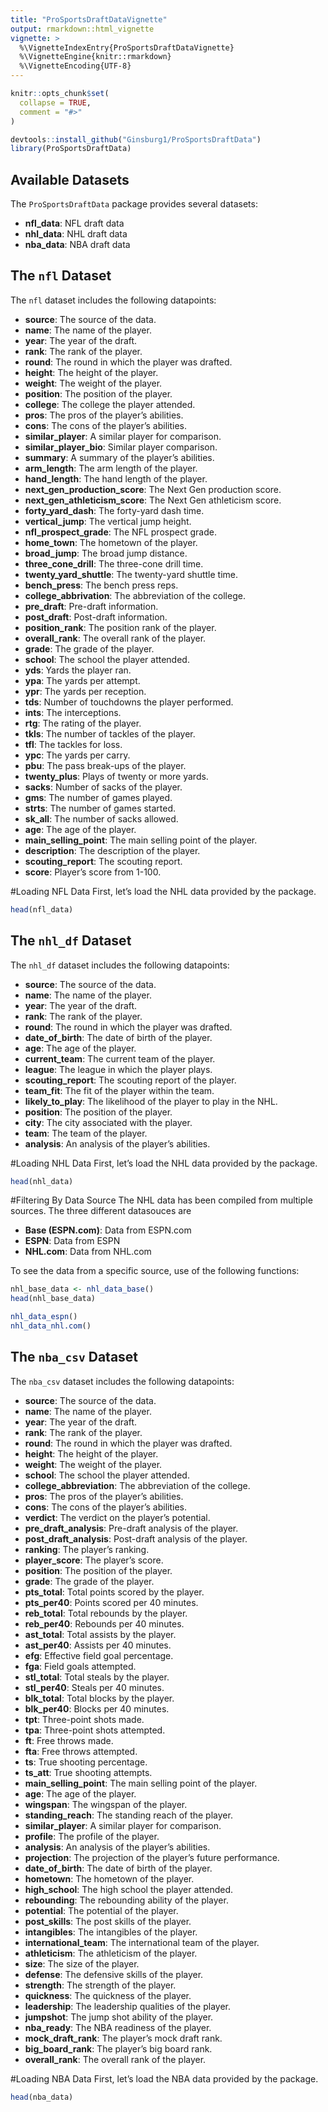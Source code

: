 ```yaml
---
title: "ProSportsDraftDataVignette"
output: rmarkdown::html_vignette
vignette: >
  %\VignetteIndexEntry{ProSportsDraftDataVignette}
  %\VignetteEngine{knitr::rmarkdown}
  %\VignetteEncoding{UTF-8}
---
```


```r
knitr::opts_chunk$set(
  collapse = TRUE,
  comment = "#>"
)
```

```r
devtools::install_github("Ginsburg1/ProSportsDraftData")
library(ProSportsDraftData)
```


## Available Datasets

The `ProSportsDraftData` package provides several datasets:

- **nfl_data**: NFL draft data
- **nhl_data**: NHL draft data
- **nba_data**: NBA draft data

## The `nfl` Dataset

The `nfl` dataset includes the following datapoints:

- **source**: The source of the data.
- **name**: The name of the player.
- **year**: The year of the draft.
- **rank**: The rank of the player.
- **round**: The round in which the player was drafted.
- **height**: The height of the player.
- **weight**: The weight of the player.
- **position**: The position of the player.
- **college**: The college the player attended.
- **pros**: The pros of the player’s abilities.
- **cons**: The cons of the player’s abilities.
- **similar_player**: A similar player for comparison.
- **similar_player_bio**: Similar player comparison.
- **summary**: A summary of the player’s abilities.
- **arm_length**: The arm length of the player.
- **hand_length**: The hand length of the player.
- **next_gen_production_score**: The Next Gen production score.
- **next_gen_athleticism_score**: The Next Gen athleticism score.
- **forty_yard_dash**: The forty-yard dash time.
- **vertical_jump**: The vertical jump height.
- **nfl_prospect_grade**: The NFL prospect grade.
- **home_town**: The hometown of the player.
- **broad_jump**: The broad jump distance.
- **three_cone_drill**: The three-cone drill time.
- **twenty_yard_shuttle**: The twenty-yard shuttle time.
- **bench_press**: The bench press reps.
- **college_abbrivation**: The abbreviation of the college.
- **pre_draft**: Pre-draft information.
- **post_draft**: Post-draft information.
- **position_rank**: The position rank of the player.
- **overall_rank**: The overall rank of the player.
- **grade**: The grade of the player.
- **school**: The school the player attended.
- **yds**: Yards the player ran.
- **ypa**: The yards per attempt.
- **ypr**: The yards per reception.
- **tds**: Number of touchdowns the player performed.
- **ints**: The interceptions.
- **rtg**: The rating of the player.
- **tkls**: The number of tackles of the player.
- **tfl**: The tackles for loss.
- **ypc**: The yards per carry.
- **pbu**: The pass break-ups of the player.
- **twenty_plus**: Plays of twenty or more yards.
- **sacks**: Number of sacks of the player.
- **gms**: The number of games played.
- **strts**: The number of games started.
- **sk_all**: The number of sacks allowed.
- **age**: The age of the player.
- **main_selling_point**: The main selling point of the player.
- **description**: The description of the player.
- **scouting_report**: The scouting report.
- **score**: Player’s score from 1-100.

#Loading NFL Data
First, let's load the NHL data provided by the package.

```r
head(nfl_data)
```

## The `nhl_df` Dataset

The `nhl_df` dataset includes the following datapoints:

- **source**: The source of the data.
- **name**: The name of the player.
- **year**: The year of the draft.
- **rank**: The rank of the player.
- **round**: The round in which the player was drafted.
- **date_of_birth**: The date of birth of the player.
- **age**: The age of the player.
- **current_team**: The current team of the player.
- **league**: The league in which the player plays.
- **scouting_report**: The scouting report of the player.
- **team_fit**: The fit of the player within the team.
- **likely_to_play**: The likelihood of the player to play in the NHL.
- **position**: The position of the player.
- **city**: The city associated with the player.
- **team**: The team of the player.
- **analysis**: An analysis of the player’s abilities.


#Loading NHL Data
First, let's load the NHL data provided by the package.

```r
head(nhl_data)
```

#Filtering By Data Source
The NHL data has been compiled from multiple sources. The three different datasouces are

- **Base (ESPN.com)**: Data from ESPN.com
- **ESPN**: Data from ESPN
- **NHL.com**: Data from NHL.com

To see the data from a specific source, use of the following functions:

```r
nhl_base_data <- nhl_data_base()
head(nhl_base_data)

nhl_data_espn()
nhl_data_nhl.com()
```


## The `nba_csv` Dataset

The `nba_csv` dataset includes the following datapoints:

- **source**: The source of the data.
- **name**: The name of the player.
- **year**: The year of the draft.
- **rank**: The rank of the player.
- **round**: The round in which the player was drafted.
- **height**: The height of the player.
- **weight**: The weight of the player.
- **school**: The school the player attended.
- **college_abbreviation**: The abbreviation of the college.
- **pros**: The pros of the player’s abilities.
- **cons**: The cons of the player’s abilities.
- **verdict**: The verdict on the player's potential.
- **pre_draft_analysis**: Pre-draft analysis of the player.
- **post_draft_analysis**: Post-draft analysis of the player.
- **ranking**: The player's ranking.
- **player_score**: The player's score.
- **position**: The position of the player.
- **grade**: The grade of the player.
- **pts_total**: Total points scored by the player.
- **pts_per40**: Points scored per 40 minutes.
- **reb_total**: Total rebounds by the player.
- **reb_per40**: Rebounds per 40 minutes.
- **ast_total**: Total assists by the player.
- **ast_per40**: Assists per 40 minutes.
- **efg**: Effective field goal percentage.
- **fga**: Field goals attempted.
- **stl_total**: Total steals by the player.
- **stl_per40**: Steals per 40 minutes.
- **blk_total**: Total blocks by the player.
- **blk_per40**: Blocks per 40 minutes.
- **tpt**: Three-point shots made.
- **tpa**: Three-point shots attempted.
- **ft**: Free throws made.
- **fta**: Free throws attempted.
- **ts**: True shooting percentage.
- **ts_att**: True shooting attempts.
- **main_selling_point**: The main selling point of the player.
- **age**: The age of the player.
- **wingspan**: The wingspan of the player.
- **standing_reach**: The standing reach of the player.
- **similar_player**: A similar player for comparison.
- **profile**: The profile of the player.
- **analysis**: An analysis of the player’s abilities.
- **projection**: The projection of the player's future performance.
- **date_of_birth**: The date of birth of the player.
- **hometown**: The hometown of the player.
- **high_school**: The high school the player attended.
- **rebounding**: The rebounding ability of the player.
- **potential**: The potential of the player.
- **post_skills**: The post skills of the player.
- **intangibles**: The intangibles of the player.
- **international_team**: The international team of the player.
- **athleticism**: The athleticism of the player.
- **size**: The size of the player.
- **defense**: The defensive skills of the player.
- **strength**: The strength of the player.
- **quickness**: The quickness of the player.
- **leadership**: The leadership qualities of the player.
- **jumpshot**: The jump shot ability of the player.
- **nba_ready**: The NBA readiness of the player.
- **mock_draft_rank**: The player's mock draft rank.
- **big_board_rank**: The player's big board rank.
- **overall_rank**: The overall rank of the player.


#Loading NBA Data
First, let's load the NBA data provided by the package.

```r
head(nba_data)
```
